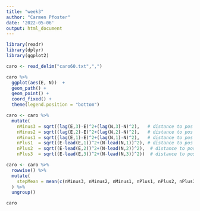 ```yaml
---
title: "week3"
author: "Carmen Pfoster"
date: '2022-05-06'
output: html_document
---
```


```r
library(readr)
library(dplyr)
library(ggplot2)

caro <- read_delim("caro60.txt",",")
```

```r
caro %>%
  ggplot(aes(E, N))  +
  geom_path() +
  geom_point() +
  coord_fixed() +
  theme(legend.position = "bottom")

caro <- caro %>%
  mutate(
    nMinus3 = sqrt((lag(E,3)-E)^2+(lag(N,3)-N)^2),   # distance to pos - 3 minutes
    nMinus2 = sqrt((lag(E,2)-E)^2+(lag(N,2)-N)^2),   # distance to pos -2 minutes
    nMinus1 = sqrt((lag(E,1)-E)^2+(lag(N,1)-N)^2),   # distance to pos -1 minutes
    nPlus1  = sqrt((E-lead(E,1))^2+(N-lead(N,1))^2), # distance to pos +1 mintues
    nPlus2  = sqrt((E-lead(E,2))^2+(N-lead(N,2))^2),  # distance to pos +2 minutes
    nPlus3  = sqrt((E-lead(E,3))^2+(N-lead(N,3))^2))  # distance to pos +3

caro <- caro %>%
  rowwise() %>%
  mutate(
    stepMean = mean(c(nMinus3, nMinus2, nMinus1, nPlus1, nPlus2, nPlus3))
  ) %>%
  ungroup()

caro
```

```r

```

